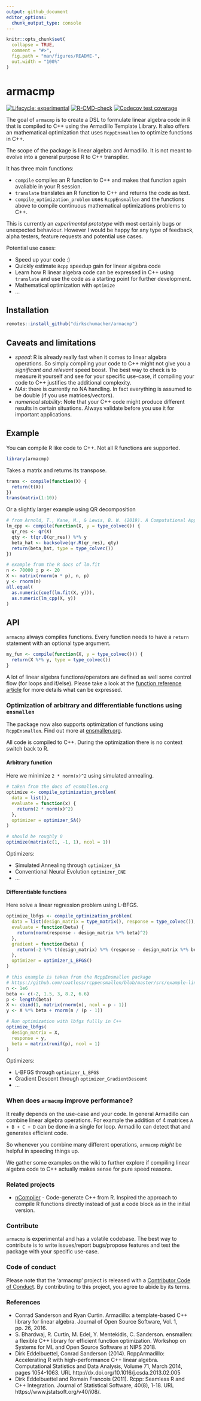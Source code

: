 ```yaml
---
output: github_document
editor_options: 
  chunk_output_type: console
---
```


<!-- README.md is generated from README.Rmd. Please edit that file -->

```r
knitr::opts_chunk$set(
  collapse = TRUE,
  comment = "#>",
  fig.path = "man/figures/README-",
  out.width = "100%"
)
```
# armacmp

<!-- badges: start -->
[![Lifecycle: experimental](https://img.shields.io/badge/lifecycle-experimental-orange.svg)](https://www.tidyverse.org/lifecycle/#experimental)
[![R-CMD-check](https://github.com/dirkschumacher/armacmp/workflows/R-CMD-check/badge.svg)](https://github.com/dirkschumacher/armacmp/actions)
[![Codecov test coverage](https://codecov.io/gh/dirkschumacher/armacmp/branch/master/graph/badge.svg)](https://app.codecov.io/gh/dirkschumacher/armacmp?branch=master)
<!-- badges: end -->

The goal of `armacmp` is to create a DSL to formulate linear algebra code in R that is compiled to C++ using the Armadillo Template Library. It also offers an mathematical optimization that uses `RcppEnsmallen` to optimize functions in C++.

The scope of the package is linear algebra and Armadillo. It is not meant to evolve into a general purpose R to C++ transpiler.

It has three main functions:

* `compile` compiles an R function to C++ and makes that function again avaliable in your R session.
* `translate` translates an R function to C++ and returns the code as text.
* `compile_optimization_problem` uses `RcppEnsmallen` and the functions above to compile continuous mathematical optimizations problems to C++.

This is currently an *experimental prototype* with most certainly bugs or unexpected behaviour. However I would be happy for any type of feedback, alpha testers, feature requests and potential use cases.

Potential use cases:

* Speed up your code :)
* Quickly estimate `Rcpp` speedup gain for linear algebra code
* Learn how R linear algebra code can be expressed in C++ using `translate` and use the code as a starting point for further development.
* Mathematical optimization with `optimize`
* ...


## Installation

``` r
remotes::install_github("dirkschumacher/armacmp")
```

## Caveats and limitations

* *speed*: R is already really fast when it comes to linear algebra operations. So simply compiling your code to C++ might not give you a *significant and relevant* speed boost. The best way to check is to measure it yourself and see for your specific use-case, if compiling your code to C++ justifies the additional complexity.
* *NAs*: there is currently no NA handling. In fact everything is assumed to be double (if you use matrices/vectors).
* *numerical stability*: Note that your C++ code might produce different results in certain situations. Always validate before you use it for important applications.

## Example

You can compile R like code to C++. Not all R functions are supported.

```r
library(armacmp)
```

Takes a matrix and returns its transpose.

```r
trans <- compile(function(X) {
  return(t(X))
})
trans(matrix(1:10))
```

Or a slightly larger example using QR decomposition

```r
# from Arnold, T., Kane, M., & Lewis, B. W. (2019). A Computational Approach to Statistical Learning. CRC Press.
lm_cpp <- compile(function(X, y = type_colvec()) {
  qr_res <- qr(X)
  qty <- t(qr.Q(qr_res)) %*% y
  beta_hat <- backsolve(qr.R(qr_res), qty)
  return(beta_hat, type = type_colvec())
})

# example from the R docs of lm.fit
n <- 70000 ; p <- 20
X <- matrix(rnorm(n * p), n, p) 
y <- rnorm(n)
all.equal(
  as.numeric(coef(lm.fit(X, y))),
  as.numeric(lm_cpp(X, y))
)
```

## API

`armacmp` always compiles functions. Every function needs to have a `return` statement with an optional type argument.

```r
my_fun <- compile(function(X, y = type_colvec())) {
  return(X %*% y, type = type_colvec())
}
```

A lot of linear algebra functions/operators are defined as well some control flow (for loops and if/else).
Please take a look at the [function reference article](https://dirkschumacher.github.io/armacmp/articles/function-reference.html) for more details what can be expressed.

### Optimization of arbitrary and differentiable functions using `ensmallen`

The package now also supports optimization of functions using `RcppEnsmallen`. Find out more at [ensmallen.org](https://ensmallen.org/).

All code is compiled to C++. During the optimization there is no context switch back to R.

#### Arbitrary function

Here we minimize `2 * norm(x)^2` using simulated annealing.

```r
# taken from the docs of ensmallen.org
optimize <- compile_optimization_problem(
  data = list(),
  evaluate = function(x) {
    return(2 * norm(x)^2)
  },
  optimizer = optimizer_SA()
)

# should be roughly 0
optimize(matrix(c(1, -1, 1), ncol = 1))
```

Optimizers:

* Simulated Annealing through `optimizer_SA`
* Conventional Neural Evolution `optimizer_CNE`
* ...

#### Differentiable functions

Here solve a linear regression problem using L-BFGS.

```r
optimize_lbfgs <- compile_optimization_problem(
  data = list(design_matrix = type_matrix(), response = type_colvec()),
  evaluate = function(beta) {
    return(norm(response - design_matrix %*% beta)^2)
  },
  gradient = function(beta) {
    return(-2 %*% t(design_matrix) %*% (response - design_matrix %*% beta))
  },
  optimizer = optimizer_L_BFGS()
)

# this example is taken from the RcppEnsmallen package
# https://github.com/coatless/rcppensmallen/blob/master/src/example-linear-regression-lbfgs.cpp
n <- 1e6
beta <- c(-2, 1.5, 3, 8.2, 6.6)
p <- length(beta)
X <- cbind(1, matrix(rnorm(n), ncol = p - 1))
y <- X %*% beta + rnorm(n / (p - 1))

# Run optimization with lbfgs fullly in C++
optimize_lbfgs(
  design_matrix = X,
  response = y,
  beta = matrix(runif(p), ncol = 1)
)
```

Optimizers:

* L-BFGS through `optimizer_L_BFGS`
* Gradient Descent through `optimizer_GradientDescent`
* ...

### When does `armacmp` improve performance?

It really depends on the use-case and your code. In general Armadillo can combine linear algebra operations. For example the addition of 4 matrices `A + B + C + D` can be done in a single for loop. Armadillo can detect that and generates efficient code. 

So whenever you combine many different operations, `armacmp` _might_ be helpful in speeding things up.

We gather some examples on the wiki to further explore if compiling linear algebra code to C++ actually makes sense for pure speed reasons.

### Related projects

* [nCompiler](https://github.com/nimble-dev/nCompiler) - Code-generate C++ from R. Inspired the approach to compile R functions directly instead of just a code block as in the initial version.

### Contribute

`armacmp` is experimental and has a volatile codebase. The best way to contribute is to write issues/report bugs/propose features and test the package with your specific use-case.

### Code of conduct

Please note that the 'armacmp' project is released with a
[Contributor Code of Conduct](CODE_OF_CONDUCT.md).
By contributing to this project, you agree to abide by its terms.

### References

* Conrad Sanderson and Ryan Curtin. Armadillo: a template-based C++ library for linear algebra. Journal of Open Source Software, Vol. 1, pp. 26, 2016.
* S. Bhardwaj, R. Curtin, M. Edel, Y. Mentekidis, C. Sanderson. ensmallen: a flexible C++ library for efficient function optimization. Workshop on Systems for ML and Open Source Software at NIPS 2018.
* Dirk Eddelbuettel, Conrad Sanderson (2014). RcppArmadillo: Accelerating R
  with high-performance C++ linear algebra. Computational Statistics and Data
  Analysis, Volume 71, March 2014, pages 1054-1063. URL
  http://dx.doi.org/10.1016/j.csda.2013.02.005
* Dirk Eddelbuettel and Romain Francois (2011). Rcpp: Seamless R and C++
  Integration. Journal of Statistical Software, 40(8), 1-18. URL
  https://www.jstatsoft.org/v40/i08/.
